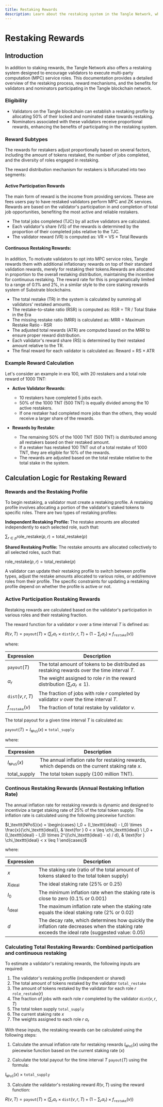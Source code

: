 ```yaml
---
title: Restaking Rewards
description: Learn about the restaking system in the Tangle Network, which encourages validators to execute multi-party computation (MPC) service roles, and understand the reward mechanisms and benefits for validators and nominators.
---
```


# Restaking Rewards

## Introduction

In addition to staking rewards, the Tangle Network also offers a restaking system designed to encourage validators to execute multi-party computation (MPC) service roles. This documentation provides a detailed overview of the restaking process, reward mechanisms, and the benefits for validators and nominators participating in the Tangle blockchain network.

### Eligibility

- Validators on the Tangle blockchain can establish a restaking profile by allocating 50% of their locked and nominated stake towards restaking.
- Nominators associated with these validators receive proportional rewards, enhancing the benefits of participating in the restaking system.

### Reward Subtypes

The rewards for restakers adjust proportionally based on several factors, including the amount of tokens restaked, the number of jobs completed, and the diversity of roles engaged in restaking.

The reward distribution mechanism for restakers is bifurcated into two segments:

#### Active Participation Rewards

The main form of reward is the income from providing services. These are fees users pay to have restaked validators perform MPC and ZK services. Rewards are based on the validator's participation in and completion of total job opportunities, benefiting the most active and reliable restakers.

- The total jobs completed (TJC) by all active validators are calculated.
- Each validator's share (VS) of the rewards is determined by the proportion of their completed jobs relative to the TJC.
- The validator reward (VR) is computed as: VR = VS × Total Rewards

#### Continuous Restaking Rewards:

In addition, To motivate validators to opt into MPC service roles, Tangle rewards them with additional inflationary rewards on top of their standard validation rewards, merely for restaking their tokens.Rewards are allocated in proportion to the overall restaking distribution, maintaining the incentive for continuous restaking. The reward rate for this is programatically limited to a range of 0.1% and 2%, in a similar style to the core staking rewards system of Substrate blockchains.

- The total restake (TR) in the system is calculated by summing all validators' restaked amounts.
- The restake-to-stake ratio (RSR) is computed as: RSR = TR / Total Stake in the Era
- The missing restake ratio (MRR) is calculated as: MRR = Maximum Restake Ratio - RSR
- The adjusted total rewards (ATR) are computed based on the MRR to ensure proper reward distribution.
- Each validator's reward share (RS) is determined by their restaked amount relative to the TR.
- The final reward for each validator is calculated as: Reward = RS × ATR

### Example Reward Calculation

Let's consider an example in era 100, with 20 restakers and a total role reward of 1000 TNT:

- **Active Validator Rewards**:

  - 10 restakers have completed 5 jobs each.
  - 50% of the 1000 TNT (500 TNT) is equally divided among the 10 active restakers.
  - If one restaker had completed more jobs than the others, they would receive a larger share of the rewards.

- **Rewards by Restake**:
  - The remaining 50% of the 1000 TNT (500 TNT) is distributed among all restakers based on their restaked amount.
  - If a restaker has restaked 100 TNT out of a total restake of 1000 TNT, they are eligible for 10% of the rewards.
  - The rewards are adjusted based on the total restake relative to the total stake in the system.

## Calculation Logic for Restaking Reward

### Rewards and the Restaking Profile

To begin restaking, a validator must create a restaking profile. A restaking profile involves allocating a portion of the validator's staked tokens to specific roles. There are two types of restaking profiles:

**Independent Restaking Profile:** The restake amounts are allocated independently to each selected role, such that:

$\sum_{r \in p} \text{role\_restake}(p, r) = \text{total\_restake}(p)$

**Shared Restaking Profile:** The restake amounts are allocated collectively to all selected roles, such that:

$\text{role\_restake}(p, r) = \text{total\_restake}(p)$

A validator can update their restaking profile to switch between profile types, adjust the restake amounts allocated to various roles, or add/remove roles from their profile. The specific constraints for updating a restaking profile depend on whether the profile is active or not.

### Active Participation Restaking Rewards

Restaking rewards are calculated based on the validator's participation in various roles and their restaking fraction.

The reward function for a validator $v$ over a time interval $T$ is defined as:

$R(v, T) = \texttt{payout}(T) \times \left(\sum_{r} \alpha_r \times \texttt{dist}(v, r, T) + \left(1 - \sum_{r} \alpha_r\right) \times f_\texttt{restake}(v)\right)$

where:

| Expression               | Description                                                                                   |
| ------------------------ | --------------------------------------------------------------------------------------------- |
| $\texttt{payout}(T)$     | The total amount of tokens to be distributed as restaking rewards over the time interval $T$. |
| $\alpha_r$               | The weight assigned to role $r$ in the reward distribution ($\sum_{r} \alpha_r \leq 1$).      |
| $\texttt{dist}(v, r, T)$ | The fraction of jobs with role $r$ completed by validator $v$ over the time interval $T$.     |
| $f_\texttt{restake}(v)$  | The fraction of total restake by validator $v$.                                               |

The total payout for a given time interval $T$ is calculated as:

$\texttt{payout}(T) = I_{\texttt{NPoS}}(x) \times \texttt{total\_supply}$

where:

| Expression             | Description                                                                                     |
| ---------------------- | ----------------------------------------------------------------------------------------------- |
| $I_{\texttt{NPoS}}(x)$ | The annual inflation rate for restaking rewards, which depends on the current staking rate $x$. |
| $\text{total\_supply}$ | The total token supply (100 million TNT).                                                       |

### Continous Restaking Rewards (Annual Restaking Inflation Rate)

The annual inflation rate for restaking rewards is dynamic and designed to incentivize a target staking rate of 25% of the total token supply. The inflation rate is calculated using the following piecewise function:

$I_\texttt{NPoS}(x) = \begin{cases}
I_0 + (I_\texttt{ideal} - I_0) \times \frac{x}{\chi_\texttt{ideal}}, & \text{for } 0 < x \leq \chi_\texttt{ideal} \
I_0 + (I_\texttt{ideal} - I_0) \times 2^{(\chi_\texttt{ideal} - x) / d}, & \text{for } \chi_\texttt{ideal} < x \leq 1
\end{cases}$

where:

| Expression            | Description                                                                                                                                    |
| --------------------- | ---------------------------------------------------------------------------------------------------------------------------------------------- |
| $x$                   | The staking rate (ratio of the total amount of tokens staked to the total token supply)                                                        |
| $\chi_{\text{ideal}}$ | The ideal staking rate (25% or 0.25)                                                                                                           |
| $I_0$                 | The minimum inflation rate when the staking rate is close to zero (0.1% or 0.001)                                                              |
| $I_{\text{ideal}}$    | The maximum inflation rate when the staking rate equals the ideal staking rate (2% or 0.02)                                                    |
| $d$                   | The decay rate, which determines how quickly the inflation rate decreases when the staking rate exceeds the ideal rate (suggested value: 0.05) |

### Calculating Total Restaking Rewards: Combined participation and continuous restaking

To estimate a validator's restaking rewards, the following inputs are required:

1. The validator's restaking profile (independent or shared)
2. The total amount of tokens restaked by the validator $\texttt{total\_restake}$
3. The amount of tokens restaked by the validator for each role $r$ $\texttt{role\_restake}(r)$
4. The fraction of jobs with each role $r$ completed by the validator $\texttt{dist}(v, r, T)$
5. The total token supply $\texttt{total\_supply}$
6. The current staking rate $x$
7. The weights assigned to each role $r$ $\alpha_r$

With these inputs, the restaking rewards can be calculated using the following steps:

1. Calculate the annual inflation rate for restaking rewards $I_\texttt{NPoS}(x)$ using the piecewise function based on the current staking rate ($x$)

2. Calculate the total payout for the time interval $T$ $\texttt{payout}(T)$ using the formula:

$I_\texttt{NPoS}(x) \times \texttt{total\_supply}$

3. Calculate the validator's restaking reward $R(v, T)$ using the reward function:

$R(v, T) = \texttt{payout}(T) \times \left(\sum_{r} \alpha_r \times \texttt{dist}(v, r, T) + \left(1 - \sum_{r} \alpha_r\right) \times f_\texttt{restake}(v)\right)$
